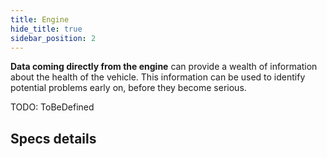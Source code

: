 ```yaml
---
title: Engine
hide_title: true
sidebar_position: 2
---
```


<!--
 FROM   @site/src/components/templates/PageSpecification
 VER    1.0.3
-->



<SpecificationTitle
  name={specs_group_name} />

<SpecificationHeader
  name={specs_group_name}
  pillars={specs_group_pillars} >

<b>Data coming directly from the engine</b> can provide a wealth of information
about the health of the vehicle. This information can be used to identify
potential problems early on, before they become serious.

</SpecificationHeader>

TODO: ToBeDefined

## Specs details

<SpecificationDetails
  name={specs_group_name}
  group_path={specs_group_path}
  pillars={specs_group_pillars} />


<!--
Notes:

Checkout the ODB II Scanner device to list interesting data

-->